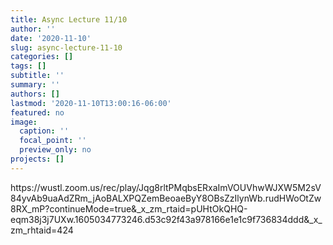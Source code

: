 ```yaml
---
title: Async Lecture 11/10
author: ''
date: '2020-11-10'
slug: async-lecture-11-10
categories: []
tags: []
subtitle: ''
summary: ''
authors: []
lastmod: '2020-11-10T13:00:16-06:00'
featured: no
image:
  caption: ''
  focal_point: ''
  preview_only: no
projects: []
---
```



https://wustl.zoom.us/rec/play/Jqg8rltPMqbsERxaImVOUVhwWJXW5M2sV84yvAb9uaAdZRm_jAoBALXPQZemBeoaeByY8OBsZzIlynWb.rudHWoOtZw8RX_mP?continueMode=true&_x_zm_rtaid=pUHtOkQHQ-eqm38j3j7UXw.1605034773246.d53c92f43a978166e1e1c9f736834ddd&_x_zm_rhtaid=424


